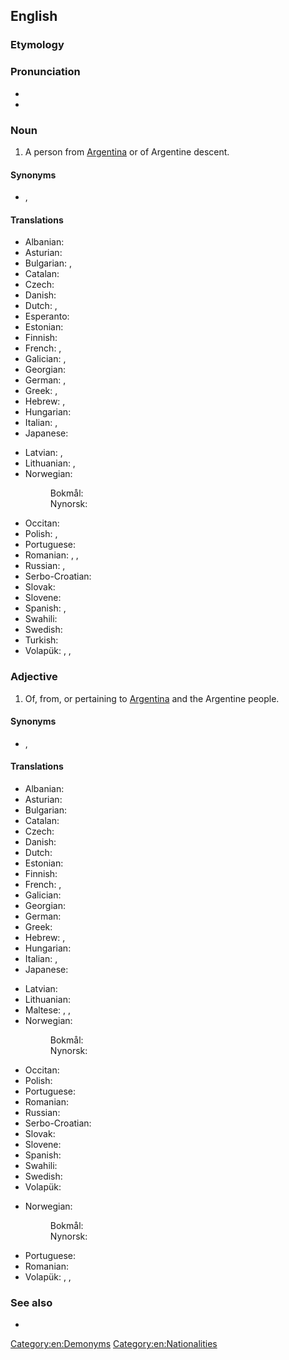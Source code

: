 ==English==

===Etymology===
{{suffix|en|Argentinia|an}}

===Pronunciation===
* {{IPA|/ɑɹˌdʒɨnˈtɪni.ən/|/ɑɹˌdʒɨnˈtiːni.ən/|lang=en}}
* {{rhymes|ɪniən|lang=en}}

===Noun===
{{en-noun}}

# A person from [[Argentina]] or of Argentine descent.

====Synonyms====
* {{l|en|Argentine}}, {{l|en|Argentinean}}

====Translations====
{{trans-top|person from Argentina}}
* Albanian: {{t+|sq|argjentinas}}
* Asturian: {{t+|ast|arxentín|m}}
* Bulgarian: {{t|bg|аржентинец|m|sc=Cyrl}}, {{t|bg|аржентинка|f|sc=Cyrl}}
* Catalan: {{t+|ca|argentí|m}}
* Czech: {{t+|cs|Argentinec|m}}
* Danish: {{t+|da|argentiner}}
* Dutch: {{t+|nl|Argentijn|m}}, {{t+|nl|Argentijnse|f}}
* Esperanto: {{t|eo|argentinano}}
* Estonian: {{t|et|argentiinalane}}
* Finnish: {{t+|fi|argentiinalainen}}
* French: {{t+|fr|Argentin|m}}, {{t+|fr|Argentine|f}}
* Galician: {{t+|gl|arxentino|m}}, {{t|gl|arxentina|f}}
* Georgian: {{t|ka|არგენტინელი}}
* German: {{t+|de|Argentinier|m}}, {{t+|de|Argentinierin|f}}
* Greek: {{t+|el|Αργεντίνος|m}}, {{t|el|Αργεντίνα|f}}
* Hebrew: {{t|he|ארגנטינאי|m|tr=argent'inai|sc=Hebr}}, {{t|he|ארגנטינאית|f|tr=argent'inait|sc=Hebr}}
* Hungarian: {{t+|hu|argentin}}
* Italian: {{t+|it|argentino|m}}, {{t|it|argentina|f}}
* Japanese: {{t|ja|アルゼンチン人|tr=aruzenchinjin}}
{{trans-mid}}
* Latvian: {{t|lv|argentīnietis|m}}, {{t|lv|argentīniete|f}}
* Lithuanian: {{t+|lt|argentinietis|m}}, {{t+|lt|argentinietė|f}}
* Norwegian:
*: Bokmål: {{t+|nb|argentiner|m}}
*: Nynorsk: {{t+|nn|argentinar|m}}
* Occitan: {{t|oc|Argentin|m}}
* Polish: {{t+|pl|Argentyńczyk|m}}, {{t+|pl|Argentynka|f}}
* Portuguese: {{t+|pt|argentino|m}}
* Romanian: {{t+|ro|argentinian|m}}, {{t+|ro|argentiniană|f}}, {{t|ro|argentiniancă|f}}
* Russian: {{t+|ru|аргенти́нец|m}}, {{t+|ru|аргенти́нка|f}}
* Serbo-Croatian: {{t+|sh|Argentinac|m}}
* Slovak: {{t|sk|Argentínec|m}}
* Slovene: {{t+|sl|Argentinec|m}}
* Spanish: {{t+|es|argentino|m}}, {{t+|es|argentina|f}}
* Swahili: {{t+|sw|Mwajentina}}
* Swedish: {{t+|sv|argentinare}}
* Turkish: {{t+|tr|Arjantinli}}
* Volapük: {{qualifier|♂♀}} {{t+|vo|Largäntänan}}, {{qualifier|♂}} {{t|vo|hi-Largäntänan}}, {{qualifier|♀}} {{t|vo|ji-Largäntänan}}
{{trans-bottom}}

===Adjective===
{{en-adj|-}}

# Of, from, or pertaining to [[Argentina]] and the Argentine people.

====Synonyms====
* {{l|en|Argentine}}, {{l|en|Argentinean}}

====Translations====
{{trans-top|pertaining to Argentina}}
* Albanian: {{t+|sq|argjentinas}}
* Asturian: {{t+|ast|arxentín}}
* Bulgarian: {{t|bg|аржентински|m|sc=Cyrl}}
* Catalan: {{t+|ca|argentí}}
* Czech: {{t+|cs|argentinský|m}}
* Danish: {{t|da|argentinsk}}
* Dutch: {{t+|nl|Argentijns}}
* Estonian: {{t|et|argentiina}}
* Finnish: {{t+|fi|argentiinalainen}}
* French: {{t+|fr|argentin|m}}, {{t+|fr|argentine|f}}
* Galician: {{t+|gl|arxentino}}
* Georgian: {{t|ka|არგენტინური}}
* German: {{t+|de|argentinisch}}
* Greek: {{t|el|αργεντίνικος}}
* Hebrew: {{t|he|ארגנטיני|m|tr=argent'yni|sc=Hebr}}, {{t|he|ארגנטינית|f|tr=argent'ynit|sc=Hebr}}
* Hungarian: {{t+|hu|argentin}}
* Italian: {{t+|it|argentino|m}}, {{t|it|argentina|f}}
* Japanese: {{t|ja|アルゼンチンの|tr=aruzenchin no}}
{{trans-mid}}
* Latvian: {{t|lv|argentīniešu}}
* Lithuanian: {{t|lt|argentinietiškas}}
* Maltese: {{t|mt|Arġentin|m}}, {{t|mt|Arġentina|f}}, {{t|mt|Arġentini|p}}
* Norwegian:
*: Bokmål: {{t|nb|argentinsk}}
*: Nynorsk: {{t+|nn|argentinsk}}
* Occitan: {{t|oc|argentin}}
* Polish: {{t+|pl|argentyński|m}}
* Portuguese: {{t+|pt|argentino}}
* Romanian: {{t+|ro|argentinian}}
* Russian: {{t+|ru|аргенти́нский}}
* Serbo-Croatian: {{t+|sh|argentinski}}
* Slovak: {{t+|sk|argentínsky}}
* Slovene: {{t+|sl|argentinski|m}}
* Spanish: {{t+|es|argentino}}
* Swahili: {{t|sw|Kiajentina}}
* Swedish: {{t+|sv|argentinsk}}
* Volapük: {{t+|vo|Largäntänik}}
{{trans-bottom}}

{{trans-top|pertaining to an Argentinian, Argentinians}}
* Norwegian:
*: Bokmål: {{t|nb|argentinsk}}
*: Nynorsk: {{t+|nn|argentinsk}}
{{trans-mid}}
* Portuguese: {{t+|pt|argentino}}
* Romanian: {{t+|ro|argentinian}}
* Volapük: {{qualifier|♂♀}} {{t|vo|Largäntänanik}}, {{qualifier|♂}} {{t|vo|hi-Largäntänanik}}, {{qualifier|♀}} {{t|vo|ji-Largäntänanik}}
{{trans-bottom}}

===See also===
* {{l|en|Appendix:Countries of the world}}

[[Category:en:Demonyms]]
[[Category:en:Nationalities]]
